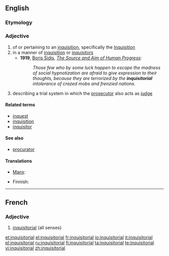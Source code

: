 ==English==
{{wikipedia|Inquisitorial system}}

===Etymology===
{{suffix|inquisitor|ial}}

===Adjective===
{{en-adj}}

# of or pertaining to an [[inquisition]], specifically the [[Inquisition]]
# in a manner of [[inquisition]] or [[inquisitors]]
#* '''1919''', [[w:Boris Sidis|Boris Sidis]], ''[[s:The Source and Aim of Human Progress|The Source and Aim of Human Progress]]'':
#*: ''Those few who by some luck happen to escape the madness of social hypnotization are afraid to give expression to their thoughts, because they are terrorized by the '''inquisitorial''' intolerance of crazed mobs and frenzied nations.''
# {{context|legal|lang=en}} describing a trial system in which the [[prosecutor]] also acts as [[judge]]

====Related terms====
* [[inquest]]
* [[inquisition]]
* [[inquisitor]]

====See also====
* {{sense|legal}} [[procurator]]

====Translations====
{{trans-top|Of or pertaining to an inquisition}}
* [[Manx]]: {{t|gv|ard-eyshtagh}}
{{trans-mid}}
{{trans-bottom}}

{{trans-top|describing a trial system in which the prosecutor also acts as judge}}
* Finnish: {{t+|fi|inkvisitorinen}}
{{trans-mid}}
{{trans-bottom}}
----
==French==

===Adjective===
{{fr-adj|mp=inquisitoriaux}}

# [[#English|inquisitorial]] (all senses)

[[et:inquisitorial]]
[[el:inquisitorial]]
[[fr:inquisitorial]]
[[io:inquisitorial]]
[[it:inquisitorial]]
[[pl:inquisitorial]]
[[ru:inquisitorial]]
[[fi:inquisitorial]]
[[ta:inquisitorial]]
[[te:inquisitorial]]
[[vi:inquisitorial]]
[[zh:inquisitorial]]